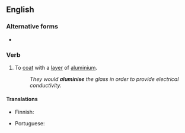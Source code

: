 ==English==

===Alternative forms===
* {{alter|en|aluminize||US|Canada|Oxford}}

===Verb===
{{en-verb|aluminis}}

# {{lb|en|transitive}} To [[coat]] with a [[layer]] of [[aluminium]].
#: ''They would '''aluminise''' the glass in order to provide electrical conductivity.''

====Translations====
{{trans-top|to coat}}
* Finnish: {{t|fi|aluminoida}}
{{trans-mid}}
* Portuguese: {{t|pt|aluminizar}}
{{trans-bottom}}
